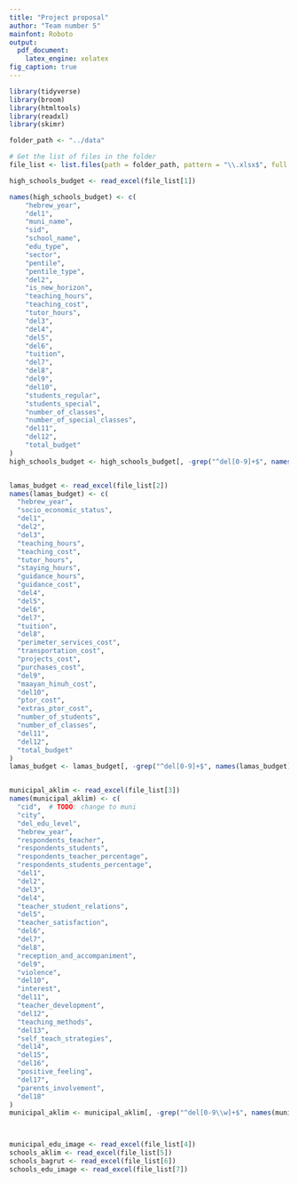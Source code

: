 ```yaml
---
title: "Project proposal"
author: "Team number 5"
mainfont: Roboto
output:
  pdf_document:
    latex_engine: xelatex
fig_caption: true
---
```


```r
library(tidyverse)
library(broom)
library(htmltools)
library(readxl)
library(skimr)
```

```r
folder_path <- "../data"

# Get the list of files in the folder
file_list <- list.files(path = folder_path, pattern = "\\.xlsx$", full.names = TRUE)

high_schools_budget <- read_excel(file_list[1])

names(high_schools_budget) <- c(
    "hebrew_year",
    "del1",
    "muni_name",
    "sid",
    "school_name",
    "edu_type",
    "sector",
    "pentile",
    "pentile_type",
    "del2",
    "is_new_horizon",
    "teaching_hours",
    "teaching_cost",
    "tutor_hours",
    "del3",
    "del4",
    "del5",
    "del6",
    "tuition",
    "del7",
    "del8",
    "del9",
    "del10",
    "students_regular",
    "students_special",
    "number_of_classes",
    "number_of_special_classes",
    "del11",
    "del12",
    "total_budget"
)
high_schools_budget <- high_schools_budget[, -grep("^del[0-9]+$", names(high_schools_budget))]


lamas_budget <- read_excel(file_list[2])
names(lamas_budget) <- c(
  "hebrew_year",
  "socio_economic_status",
  "del1",
  "del2",
  "del3",
  "teaching_hours",
  "teaching_cost",
  "tutor_hours",
  "staying_hours",
  "guidance_hours",
  "guidance_cost",
  "del4",
  "del5",
  "del6",
  "del7",
  "tuition",
  "del8",
  "perimeter_services_cost",
  "transportation_cost",
  "projects_cost",
  "purchases_cost",
  "del9",
  "maayan_hinuh_cost",
  "del10",
  "ptor_cost",
  "extras_ptor_cost",
  "number_of_students",
  "number_of_classes",
  "del11",
  "del12",
  "total_budget"
)
lamas_budget <- lamas_budget[, -grep("^del[0-9]+$", names(lamas_budget))]


municipal_aklim <- read_excel(file_list[3])
names(municipal_aklim) <- c(
  "cid",  # TODO: change to muni
  "city",
  "del_edu_level",
  "hebrew_year",
  "respondents_teacher",
  "respondents_students",
  "respondents_teacher_percentage",
  "respondents_students_percentage",
  "del1",
  "del2",
  "del3",
  "del4",
  "teacher_student_relations",
  "del5",
  "teacher_satisfaction",
  "del6",
  "del7",
  "del8",
  "reception_and_accompaniment",
  "del9",
  "violence",
  "del10",
  "interest",
  "del11",
  "teacher_development",
  "del12",
  "teaching_methods",
  "del13",
  "self_teach_strategies",
  "del14",
  "del15",
  "del16",
  "positive_feeling",
  "del17",
  "parents_involvement",
  "del18"
)
municipal_aklim <- municipal_aklim[, -grep("^del[0-9\\w]+$", names(municipal_aklim))]



municipal_edu_image <- read_excel(file_list[4])
schools_aklim <- read_excel(file_list[5])
schools_bagrut <- read_excel(file_list[6])
schools_edu_image <- read_excel(file_list[7])
```

```r

```

